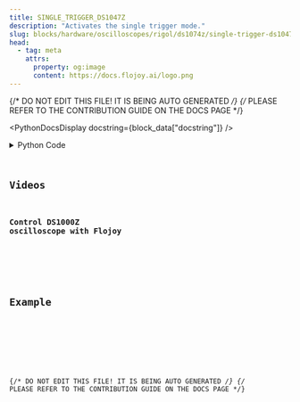 ```yaml
---
title: SINGLE_TRIGGER_DS1047Z
description: "Activates the single trigger mode."
slug: blocks/hardware/oscilloscopes/rigol/ds1074z/single-trigger-ds1047z
head:
  - tag: meta
    attrs:
      property: og:image
      content: https://docs.flojoy.ai/logo.png
---
```


{/* DO NOT EDIT THIS FILE! IT IS BEING AUTO GENERATED */}
{/* PLEASE REFER TO THE CONTRIBUTION GUIDE ON THE DOCS PAGE */}


<PythonDocsDisplay docstring={block_data["docstring"]} />
<details>
<summary>Python Code</summary>



<Code code={pythonCode} lang="py" wrap theme="dracula" />

[Find this Flojoy Block on GitHub](https://github.com/flojoy-ai/blocks/blob/main/blocks/HARDWARE/OSCILLOSCOPES/RIGOL/DS1074Z/SINGLE_TRIGGER_DS1047Z/SINGLE_TRIGGER_DS1047Z.py)

</details>

## Videos


### Control DS1000Z oscilloscope with Flojoy

<div className="not-content">
  <YouTube id="https://www.youtube.com/watch?v=Bl0DrvaOtgI" />
</div>

## Example


<GetHelpWidget />


<AppDisplay app={app} blockName="SINGLE_TRIGGER_DS1047Z" client:visible />


<Example />

{/* DO NOT EDIT THIS FILE! IT IS BEING AUTO GENERATED */}
{/* PLEASE REFER TO THE CONTRIBUTION GUIDE ON THE DOCS PAGE */}
